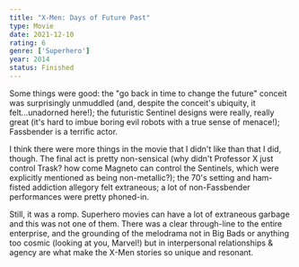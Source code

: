 ```yaml
---
title: "X-Men: Days of Future Past"
type: Movie
date: 2021-12-10
rating: 6
genre: ['Superhero']
year: 2014
status: Finished
---
```


Some things were good: the "go back in time to change the future" conceit was surprisingly unmuddled (and, despite the conceit's ubiquity, it felt...unadorned here!); the futuristic Sentinel designs were really, really great (it's hard to imbue boring evil robots with a true sense of menace!); Fassbender is a terrific actor.

I think there were more things in the movie that I didn't like than that I did, though. The final act is pretty non-sensical (why didn't Professor X just control Trask? how come Magneto can control the Sentinels, which were explicitly mentioned as being non-metallic?); the 70's setting and ham-fisted addiction allegory felt extraneous; a lot of non-Fassbender performances were pretty phoned-in.

Still, it was a romp. Superhero movies can have a lot of extraneous garbage and this was not one of them. There was a clear through-line to the entire enterprise, and the grounding of the melodrama not in Big Bads or anything too cosmic (looking at you, Marvel!) but in interpersonal relationships & agency are what make the X-Men stories so unique and resonant.
